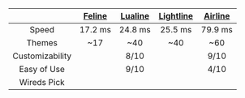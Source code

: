 
| | [Feline](https://github.com/famiu/feline.nvim "Feline") | [Lualine](https://github.com/nvim-lualine/lualine.nvim "Lualine") |[Lightline](https://github.com/itchyny/lightline.vim "Lightline") | [Airline](https://github.com/vim-airline/vim-airline "Airline") |
| :-------------: | :------------: | :----------------: |:----------------: |:----------------: |
| Speed           | 17.2 ms        | 24.8 ms            | 25.5 ms           | 79.9 ms           |
| Themes          | ~17            | ~40                | ~40               | ~60               | 
| Customizability |                | 8/10               |                   | 9/10              |
| Easy of Use     |                | 9/10               |                   | 4/10              |
| Wireds Pick     |                | <Checkmark/>       |                   |                   |
